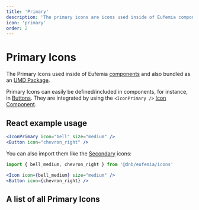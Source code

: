 ```yaml
---
title: 'Primary'
description: 'The primary icons are icons used inside of Eufemia components.'
icon: 'primary'
order: 2
---
```



# Primary Icons

The Primary Icons used inside of Eufemia [components](/uilib/components) and also bundled as an [UMD Package](https://unpkg.com/@dnb/eufemia@latest/umd/dnb-ui-icons.min.js).

Primary Icons can easily be defined/included in components, for instance, in [Buttons](/uilib/components/button).
They are integrated by using the `<IconPrimary />` [Icon Component](/uilib/components/icon-primary).

## React example usage

```jsx
<IconPrimary icon="bell" size="medium" />
<Button icon="chevron_right" />
```

You can also import them like the [Secondary](/icons/secondary) icons:

```jsx
import { bell_medium, chevron_right } from '@dnb/eufemia/icons'

<Icon icon={bell_medium} size="medium" />
<Button icon={chevron_right} />
```

## A list of all Primary Icons

<ListAllIcons variant="primary" />
